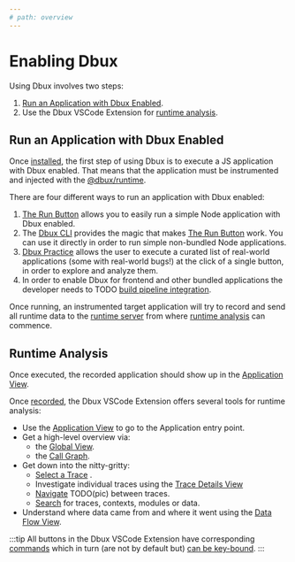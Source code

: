 ```yaml
---
# path: overview
---
```


# Enabling Dbux


<TOC toc={toc} />



Using Dbux involves two steps:

1. [Run an Application with Dbux Enabled](#run-an-application-with-dbux-enabled).
2. Use the Dbux VSCode Extension for [runtime analysis](#runtime-analysis).


## Run an Application with Dbux Enabled

Once [installed](../getting-started/installation), the first step of using Dbux is to execute a JS application with Dbux enabled. That means that the application must be instrumented and injected with the [@dbux/runtime](../tools-and-configuration/dbux-runtime).

There are four different ways to run an application with Dbux enabled:

1. [The Run Button](./the-run-button) allows you to easily run a simple Node application with Dbux enabled.
2. The [Dbux CLI](../tools-and-configuration/dbux-cli) provides the magic that makes [The Run Button](./the-run-button) <DarkLightImg src='play.svg' /> work. You can use it directly in order to run simple non-bundled Node applications.
3. [Dbux Practice](../dbux-practice) allows the user to execute a curated list of real-world applications (some with real-world bugs!) at the click of a single button, in order to explore and analyze them.
4. In order to enable Dbux for frontend and other bundled applications the developer needs to TODO [build pipeline integration](../tools-and-configuration/build-pipeline-integration).

Once running, an instrumented target application will try to record and send all runtime data to the [runtime server](../tools-and-configuration/dbux-code#runtime-server) from where [runtime analysis](#runtime-analysis) can commence.


## Runtime Analysis

Once executed, the recorded application should show up in the [Application View](./application-view).

Once [recorded](#run-an-application-with-dbux-enabled), the Dbux VSCode Extension offers several tools for runtime analysis:

* Use the [Application View](./applications) to go to the Application entry point.
* Get a high-level overview via:
  * the [Global View](./global).
  * the [Call Graph](./call-graph).
* Get down into the nitty-gritty:
  * [Select a Trace](./cast) <DarkLightImg src='crosshair_red.svg' />.
  * Investigate individual traces using the [Trace Details View](./trace-details)
  * [Navigate](./trace-details#navigation) TODO(pic) between traces.
  * [Search](./search) for traces, contexts, modules or data.
* Understand where data came from and where it went using the [Data Flow View](./data-flow).

:::tip
All buttons in the Dbux VSCode Extension have corresponding [commands](../tools-and-configuration/dbux-code#commands) which in turn (are not by default but) [can be key-bound](https://code.visualstudio.com/docs/getstarted/keybindings).
:::


